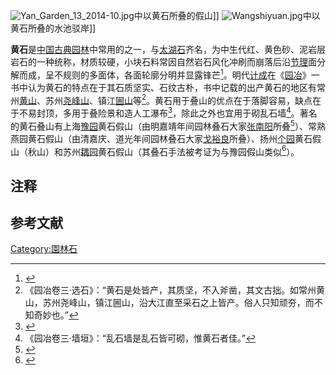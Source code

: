 {{Otheruses|黄石|subject=一款石料|other=其他“黄石”的关键字内容}}

[[File:Yan_Garden_13_2014-10.jpg|thumb]]中以黄石所叠的假山]]
[[File:Wangshiyuan.jpg|thumb]]中以黄石所叠的水池驳岸]]

'''黄石'''是[[中国古典园林|中国古典园林]]中常用的{{link-ja|園林石|庭石}}之一，与[[太湖石|太湖石]]齐名，为中生代红、黄色砂、泥岩层岩石的一种统称，材质较硬，小块石料常因自然岩石风化冲刷而崩落后沿[[节理|节理]]面分解而成，呈不规则的多面体，各面轮廓分明并显露锋芒<ref>{{cite web|url=http://www.cnzicai.com/news/detail/201155/80876.html|title=《园林景观设施 假山用石分析》|accessdate=2011-05-07|work=|publisher=中国园林资材网|archive-date=2018-08-13|archive-url=https://web.archive.org/web/20180813143736/http://www.cnzicai.com/news/detail/201155/80876.html|dead-url=no}}</ref>。明代[[计成|计成]]在《[[园冶|园冶]]》一书中认为黄石的特点在于其石质坚实、石纹古朴，书中记载的出产黄石的地区有常州[[黄山_(常州)|黄山]]、苏州[[尧峰山|尧峰山]]、镇江[[圌山|圌山]]等<ref group="注">《园冶卷三·选石》：“黄石是处皆产，其质坚，不入斧凿，其文古拙。如常州黄山，苏州尧峰山，镇江圌山，沿大江直至采石之上皆产。俗人只知顽夯，而不知奇妙也。”</ref>。黄石用于叠山的优点在于落脚容易，缺点在于不易封顶，多用于叠险景和造人工瀑布<ref>{{cite journal zh |author= 颜怀学|year= 2005|title= 安徽园林石料一览|journal= 全国第19届旅游地学年会暨韶关市旅游发展战略研讨会论文集|accessdate= 2011-05-07}}</ref>，除此之外也宜用于砌乱石墙<ref group="注">《园冶卷三·墙垣》：“乱石墙是乱石皆可砌，惟黄石者佳。”</ref>。著名的黄石叠山有上海[[豫园|豫园]]黄石假山（由明嘉靖年间园林叠石大家[[张南阳|张南阳]]所叠<ref>{{cite web|url=http://www.suzhou.gov.cn/asite/szgl/szgl11-7.shtml|title=《苏州文物保护单位名录》|accessdate=2011-05-07|work=|publisher=苏州政府网|archive-date=2018-08-13|archive-url=https://web.archive.org/web/20180813144155/http://www.suzhou.gov.cn/asite/szgl/szgl11-7.shtml|dead-url=no}}</ref>）、常熟燕园黄石假山（由清嘉庆、道光年间园林叠石大家[[戈裕良|戈裕良]]所叠）、扬州[[个园|个园]]黄石假山（秋山）和苏州[[耦园|耦园]]黄石假山（其叠石手法被考证为与豫园假山类似<ref>{{cite journal zh |author= 孙鹄|year= 1998|title= 苏州园林中的峰石和假山|journal= 古建园林技术|accessdate= 2011-05-07}}</ref>）。

== 注释 ==
{{reflist|group="注"|2}}

== 参考文献 ==
{{reflist|2}}

{{scenery-stub}}

[[Category:園林石|Category:園林石]]